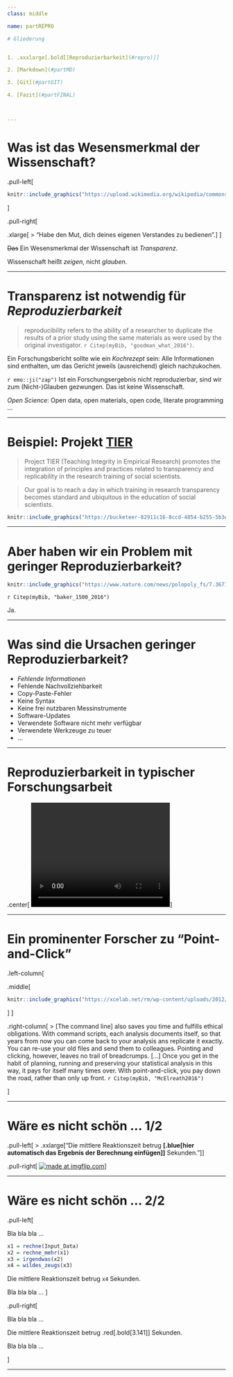 ```yaml
---
class: middle

name: partREPRO

# Gliederung


1. .xxxlarge[.bold[[Reproduzierbarkeit](#repro)]]

2. [Markdown](#partMD)

3. [Git](#partGIT)

4. [Fazit](#partFINAL)



---
```







# Was ist das Wesensmerkmal der Wissenschaft?


.pull-left[


```r
knitr::include_graphics("https://upload.wikimedia.org/wikipedia/commons/4/43/Immanuel_Kant_%28painted_portrait%29.jpg")
```

]


.pull-right[

.xlarge[
>   "Habe den Mut, dich deines eigenen Verstandes zu bedienen".
]
]


~~Das~~ Ein Wesensmerkmal der Wissenschaft ist *Transparenz*.

Wissenschaft heißt *zeigen*, nicht *glauben*.

---



# Transparenz ist notwendig für *Reproduzierbarkeit*


>   reproducibility refers to the ability of a researcher to duplicate the results of a prior study using the same materials as were used by the original investigator. `r Citep(myBib, "goodman_what_2016")`.


Ein Forschungsbericht sollte wie ein *Kochrezept* sein: Alle Informationen sind enthalten, um das Gericht jeweils (ausreichend) gleich nachzukochen.


`r emo::ji("zap")` Ist ein Forschungsergebnis nicht reproduzierbar, sind wir zum (Nicht-)Glauben gezwungen. Das ist keine Wissenschaft.

*Open Science*: Open data, open materials, open code, literate programming ...


---



# Beispiel: Projekt [TIER](https://www.projecttier.org/about/about-project-tier/)


>    Project TIER (Teaching Integrity in Empirical Research) promotes the integration of principles and practices related to transparency and replicability in the research training of social scientists.

>    Our goal is to reach a day in which training in research transparency becomes standard and ubiquitous in the education of social scientists.



```r
knitr::include_graphics("https://bucketeer-82911c16-8ccd-4854-b255-5b3ebba24d7c.s3.amazonaws.com/images/TIER-folder-illustration-v3.0.width-800.png?Signature=UIHa9QTUS%2B8y0VJtSwpAt2DsX6o%3D&Expires=1568034151&AWSAccessKeyId=AKIAII43OBBLSEWFDW2A")
```

---




# Aber haben wir ein Problem mit geringer Reproduzierbarkeit?


```r
knitr::include_graphics("https://www.nature.com/news/polopoly_fs/7.36716.1469695923!/image/reproducibility-graphic-online1.jpeg_gen/derivatives/landscape_630/reproducibility-graphic-online1.jpeg") 


```

`r Citep(myBib, "baker_1500_2016")`


Ja.



---


# Was sind die Ursachen geringer Reproduzierbarkeit?


- *Fehlende Informationen*
- Fehlende Nachvollziehbarkeit
- Copy-Paste-Fehler
- Keine Syntax
- Keine frei nutzbaren Messinstrumente
- Software-Updates
- Verwendete Software nicht mehr verfügbar
- Verwendete Werkzeuge zu teuer
- ...


---


# Reproduzierbarkeit in typischer Forschungsarbeit



.center[
<video width="320" height="240">
<source src="https://www.youtube.com/watch?v=s3JldKoA0zw&feature=youtu.be" type="video/mp4">
</video>
]



---


# Ein prominenter Forscher zu "Point-and-Click"



.left-column[

.middle[
```r
knitr::include_graphics("https://xcelab.net/rm/wp-content/uploads/2012/01/9781482253443.jpg")
```
]
]


.right-column[
>    [The command line] also saves you time and fulfills ethical obligations. With command scripts, each analysis documents itself, so that years from now you can come back to your analysis ans replicate it exactly. You can re-use your old files and send them to colleagues. Pointing and clicking, however, leaves no trail of breadcrumps. [...] Once you get in the habit of planning, running and preserving your statistical analysis in this way, it pays for itself many times over. With point-and-click, you pay down the road, rather than only up front. `r Citep(myBib, "McElreath2016")`

]




---

# Wäre es nicht schön ... 1/2



.pull-left[
>   .xxlarge["Die mittlere Reaktionszeit betrug **\[.blue[hier automatisch das Ergebnis der Berechnung einfügen]\]** Sekunden."]
]


.pull-right[
<a href="https://imgflip.com/i/39nb0w"><img src="https://i.imgflip.com/39nb0w.jpg" title="made at imgflip.com"/></a>
]




---

# Wäre es nicht schön ... 2/2



.pull-left[

Bla bla bla ...

```r
x1 = rechne(Input_Data)
x2 = rechne_mehr(x1)
x3 = irgendwas(x2)
x4 = wildes_zeugs(x3)
```

Die mittlere Reaktionszeit betrug `x4` Sekunden.

Bla bla bla ...
]


.pull-right[

Bla bla bla ...

Die mittlere Reaktionszeit betrug .red[.bold[3.141]] Sekunden.

Bla bla bla ...

]


---




